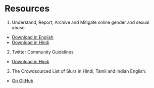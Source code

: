 
<ContentPageShell>

# Resources

1. Understand, Report, Archive and Mitigate online gender and sexual abuse.

- [Download in English](/ogbv-cis-tattle-en.pdf)
- [Download in Hindi](/ogbv-cis-tattle-hi.pdf)

2. Twitter Community Guidelines

- [Download in Hindi](/twitter-comm-guide-hi.pdf)

3. The Crowdsourced List of Slurs in Hindi, Tamil and Indian English:
- [On GitHub](https://github.com/tattle-made/OGBV/blob/main/browser-extension/plugin/scripts/slur-list.txt)

</ContentPageShell>
